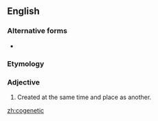 {{also|co-genetic}}
==English==

===Alternative forms===
* {{l|en|co-genetic}}

===Etymology===
{{prefix|en|co|genetic}}

===Adjective===
{{en-adj|-}}

# Created at the same time and place as another.

[[zh:cogenetic]]
